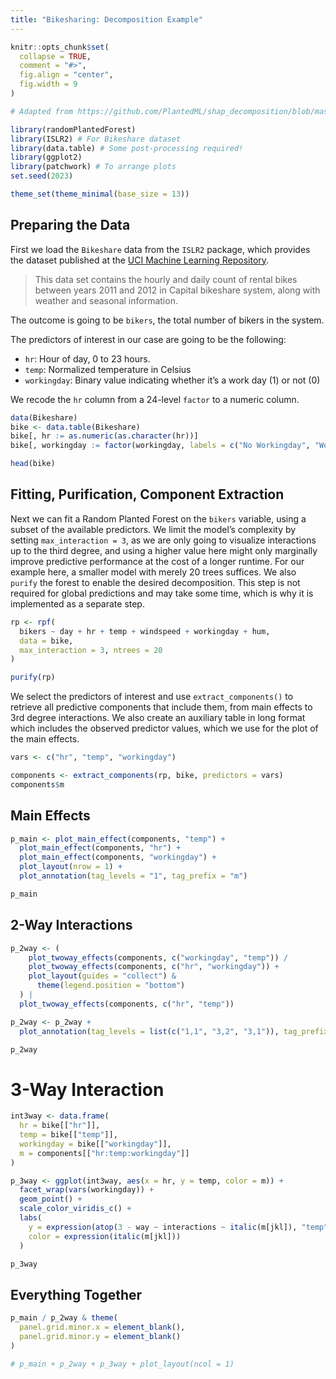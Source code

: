 ```yaml
---
title: "Bikesharing: Decomposition Example"
---
```


```r
knitr::opts_chunk$set(
  collapse = TRUE,
  comment = "#>",
  fig.align = "center",
  fig.width = 9
)

# Adapted from https://github.com/PlantedML/shap_decomposition/blob/master/bike_example/bike_example.R
```

```r
library(randomPlantedForest)
library(ISLR2) # For Bikeshare dataset
library(data.table) # Some post-processing required!
library(ggplot2)
library(patchwork) # To arrange plots
set.seed(2023)

theme_set(theme_minimal(base_size = 13))
```

## Preparing the Data

First we load the `Bikeshare` data from the `ISLR2` package, which provides the dataset published at the [UCI Machine Learning Repository](https://archive.ics.uci.edu/ml/datasets/bike+sharing+dataset).

> This data set contains the hourly and daily count of rental bikes between years 2011 and 2012 in Capital bikeshare system, along with weather and seasonal information.

The outcome is going to be `bikers`, the total number of bikers in the system.

The predictors of interest in our case are going to be the following:

- `hr`: Hour of day, 0 to 23 hours.
- `temp`: Normalized temperature in Celsius
- `workingday`: Binary value indicating whether it's a work day (1) or not (0)

We recode the `hr` column from a 24-level `factor` to a numeric column.

```r
data(Bikeshare)
bike <- data.table(Bikeshare)
bike[, hr := as.numeric(as.character(hr))]
bike[, workingday := factor(workingday, labels = c("No Workingday", "Workingday"))]

head(bike)
```


## Fitting, Purification, Component Extraction

Next we can fit a Random Planted Forest on the `bikers` variable, using a subset of the available predictors.
We limit the model's complexity by setting `max_interaction = 3`, as we are only going to visualize interactions up to the third degree, and using a higher value here might only marginally improve predictive performance at the cost of a longer runtime.
For our example here, a smaller model with merely 20 trees suffices.
We also `purify` the forest to enable the desired decomposition.
This step is not required for global predictions and may take some time, which is why it is implemented as a separate step.

```r
rp <- rpf(
  bikers ~ day + hr + temp + windspeed + workingday + hum,
  data = bike,
  max_interaction = 3, ntrees = 20
)

purify(rp)
```

We select the predictors of interest and use `extract_components()` to retrieve all predictive components that include them,
from main effects to 3rd degree interactions.
We also create an auxiliary table in long format which includes the observed predictor values, which we use for the plot of the main effects.


```r
vars <- c("hr", "temp", "workingday")

components <- extract_components(rp, bike, predictors = vars)
components$m
```

## Main Effects

```r
p_main <- plot_main_effect(components, "temp") +
  plot_main_effect(components, "hr") +
  plot_main_effect(components, "workingday") +
  plot_layout(nrow = 1) +
  plot_annotation(tag_levels = "1", tag_prefix = "m")

p_main
```

## 2-Way Interactions

```r
p_2way <- (
    plot_twoway_effects(components, c("workingday", "temp")) /
    plot_twoway_effects(components, c("hr", "workingday")) + 
    plot_layout(guides = "collect") &
      theme(legend.position = "bottom")
  ) |
  plot_twoway_effects(components, c("hr", "temp"))

p_2way <- p_2way + 
  plot_annotation(tag_levels = list(c("1,1", "3,2", "3,1")), tag_prefix = "m")

p_2way
```

# 3-Way Interaction

```r
int3way <- data.frame(
  hr = bike[["hr"]], 
  temp = bike[["temp"]],
  workingday = bike[["workingday"]],
  m = components[["hr:temp:workingday"]]
)

p_3way <- ggplot(int3way, aes(x = hr, y = temp, color = m)) +
  facet_wrap(vars(workingday)) +
  geom_point() +
  scale_color_viridis_c() +
  labs(
    y = expression(atop(3 - way ~ interactions ~ italic(m[jkl]), "temp")),
    color = expression(italic(m[jkl]))
  )

p_3way
```

## Everything Together

```r
p_main / p_2way & theme(
  panel.grid.minor.x = element_blank(),
  panel.grid.minor.y = element_blank()
)

# p_main + p_2way + p_3way + plot_layout(ncol = 1)
```
